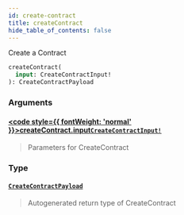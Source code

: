 ```yaml
---
id: create-contract
title: createContract
hide_table_of_contents: false
---
```








Create a Contract

```graphql
createContract(
  input: CreateContractInput!
): CreateContractPayload
```


### Arguments

#### [<code style={{ fontWeight: 'normal' }}>createContract.<b>input</b></code>](#)<Bullet />[`CreateContractInput!`](/api/graphql/documentation/inputs/create-contract-input) <Badge class="secondary" text="non-null"/> <Badge class="secondary" text="input"/>
> Parameters for CreateContract
> 

### Type

#### [`CreateContractPayload`](/api/graphql/documentation/objects/create-contract-payload) <Badge class="secondary" text="object"/>
> Autogenerated return type of CreateContract
> 





